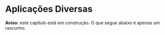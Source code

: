 # Aplicações Diversas {-}

**Aviso:** este capítulo está em construção. O que segue abaixo é apenas um rascunho.
